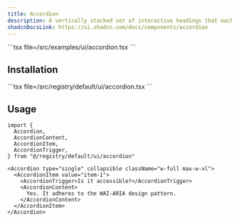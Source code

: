```yaml
---
title: Accordion
description: A vertically stacked set of interactive headings that each reveal a section of content.
shadcnDocsLink: https://ui.shadcn.com/docs/components/accordion
---
```


<ComponentPreview component="accordion">
  ```tsx file=<rootDir>/src/examples/ui/accordion.tsx
  ```
</ComponentPreview>

## Installation

<Installation component="accordion">
  ```tsx file=<rootDir>/src/registry/default/ui/accordion.tsx
  ```
</Installation>

## Usage

```tsx
import {
  Accordion,
  AccordionContent,
  AccordionItem,
  AccordionTrigger,
} from "@/registry/default/ui/accordion"
```

```tsx
<Accordion type="single" collapsible className="w-full max-w-xl">
  <AccordionItem value="item-1">
    <AccordionTrigger>Is it accessible?</AccordionTrigger>
    <AccordionContent>
      Yes. It adheres to the WAI-ARIA design pattern.
    </AccordionContent>
  </AccordionItem>
</Accordion>
```